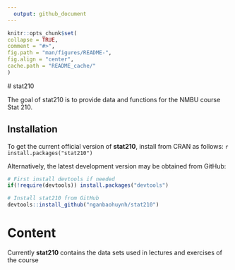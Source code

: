 ```yaml
---
  output: github_document
---
```


  <!-- README.md is generated from README.Rmd. Please edit that file -->

  ```r
knitr::opts_chunk$set(
  collapse = TRUE,
  comment = "#>",
  fig.path = "man/figures/README-",
  fig.align = "center",
  cache.path = "README_cache/"
)
```

  # stat210

  The goal of stat210 is to provide data and functions for the NMBU course Stat 210.

## Installation

To get the current official version of **stat210**, install from CRAN as follows:
  ```r
install.packages("stat210")
```

Alternatively, the latest development version may be obtained from GitHub:

  ```r
# First install devtools if needed
if(!require(devtools)) install.packages("devtools")

# Install stat210 from GitHub
devtools::install_github("nganbaohuynh/stat210")
```
# Content

Currently **stat210** contains the data sets used in lectures and exercises of the course

